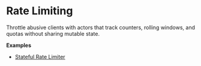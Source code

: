 # Rate Limiting

Throttle abusive clients with actors that track counters, rolling windows, and quotas without sharing mutable state.

**Examples**
- [Stateful Rate Limiter](https://github.com/rivet-dev/rivetkit/tree/main/examples/rate)

